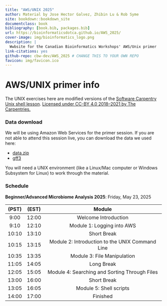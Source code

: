 ```yaml
--- 
title: "AWS/UNIX 2025"
author: Material by Jose Hector Galvez, Zhibin Lu & Rob Syme
site: bookdown::bookdown_site
documentclass: book
bibliography: [book.bib, packages.bib]
url: https://bioinformaticsdotca.github.io/AWS_2025/ 
cover-image: img/bioinformatics_logo.png
description: |
  Wwbsite for the Canadian Bioinformatics Workshops' AWS/Unix primer
link-citations: yes
github-repo: cbw-dev/AWS_2025 # CHANGE THIS TO YOUR OWN REPO
favicon: img/favicon.ico
---
```


# AWS/UNIX primer info

The UNIX exercises here are modified versions of the [Software Carpentry Unix shell lesson](https://swcarpentry.github.io/shell-novice/). [Licensed under CC-BY 4.0 2018–2021 by The Carpentries.](https://carpentries.org/)

### Data download
We will be using Amazon Web Services for the primer session. If you are not able to attend this session live, you can download the data we used here: 

* [data.zip](https://drive.google.com/file/d/1Rckn6rUl9Tv1XnUcG7MvcAztqhqqCIs-/view?usp=drive_link)
* [gff3](https://drive.google.com/file/d/1GX4LZlIkXiRQqOZD6Tq30eErSZ3Dgd6n/view?usp=drive_link)

You will need a UNIX environment (like a Linux/Mac computer or Windows Subsystem for Linux) to work through the material.

### Schedule

**Beginner/Advanced Microbiome Analysis 2025**: Friday, May 23, 2025

| (PST) | (EST) |                      Module                     |
|:-----:|:-----:|:-----------------------------------------------:|
|  9:00 | 12:00 |               Welcome Introduction              |
|  9:10 | 12:10 |            Module 1: Logging into AWS           |
| 10:10 | 13:10 |                   Short Break                   |
| 10:15 | 13:15 | Module 2: Introduction to the UNIX Command Line |
| 10:35 | 13:35 |           Module 3: File Manipulation           |
| 11:05 | 14:05 |                    Long Break                   |
| 12:05 | 15:05 |  Module 4: Searching and Sorting Through Files  |
| 13:00 | 16:00 |                   Short Break                   |
| 13:05 | 16:05 |             Module 5: Shell scripts             |
| 14:00 | 17:00 |                     Finished                    |
